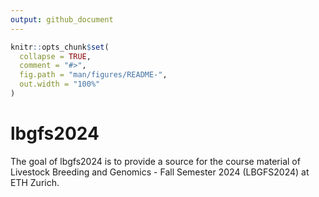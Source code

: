 ```yaml
---
output: github_document
---
```


<!-- README.md is generated from README.Rmd. Please edit that file -->

```r
knitr::opts_chunk$set(
  collapse = TRUE,
  comment = "#>",
  fig.path = "man/figures/README-",
  out.width = "100%"
)
```

# lbgfs2024

<!-- badges: start -->
<!-- badges: end -->

The goal of lbgfs2024 is to provide a source for the course material of Livestock Breeding and Genomics - Fall Semester 2024 (LBGFS2024) at ETH Zurich.

